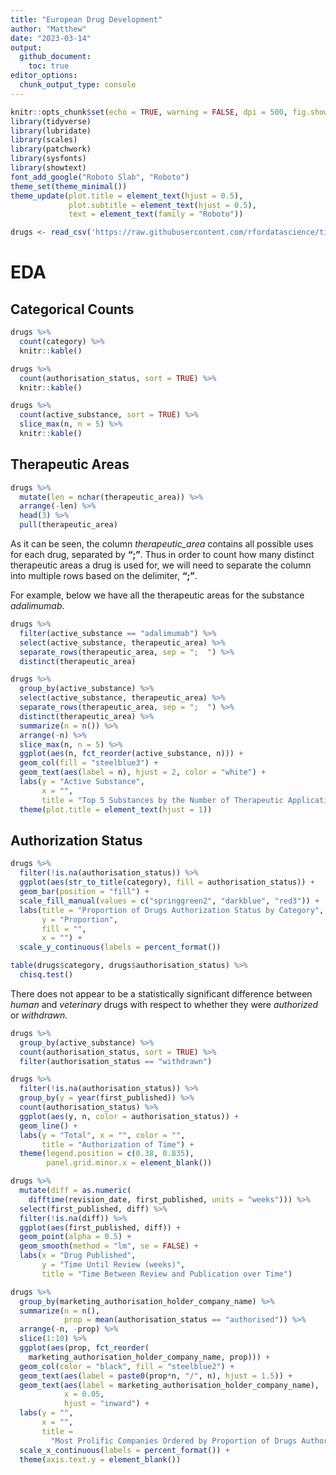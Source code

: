 ```yaml
---
title: "European Drug Development"
author: "Matthew"
date: "2023-03-14"
output: 
  github_document:
    toc: true
editor_options: 
  chunk_output_type: console
---
```


```r
knitr::opts_chunk$set(echo = TRUE, warning = FALSE, dpi = 500, fig.showtext = TRUE)
library(tidyverse)
library(lubridate)
library(scales)
library(patchwork)
library(sysfonts)
library(showtext)
font_add_google("Roboto Slab", "Roboto")
theme_set(theme_minimal())
theme_update(plot.title = element_text(hjust = 0.5),
             plot.subtitle = element_text(hjust = 0.5),
             text = element_text(family = "Roboto"))
```

```r
drugs <- read_csv('https://raw.githubusercontent.com/rfordatascience/tidytuesday/master/data/2023/2023-03-14/drugs.csv')
```

# EDA

## Categorical Counts

```r
drugs %>% 
  count(category) %>% 
  knitr::kable()

drugs %>% 
  count(authorisation_status, sort = TRUE) %>% 
  knitr::kable()

drugs %>% 
  count(active_substance, sort = TRUE) %>% 
  slice_max(n, n = 5) %>% 
  knitr::kable()
```

## Therapeutic Areas

```r
drugs %>% 
  mutate(len = nchar(therapeutic_area)) %>% 
  arrange(-len) %>% 
  head(3) %>% 
  pull(therapeutic_area)
```

As it can be seen, the column *therapeutic_area* contains all possible uses for each drug, separated by **";"**. Thus in order to count how many distinct therapeutic areas a drug is used for, we will need to separate the column into multiple rows based on the delimiter, **";"**.

For example, below we have all the therapeutic areas for the substance *adalimumab*.

```r
drugs %>% 
  filter(active_substance == "adalimumab") %>% 
  select(active_substance, therapeutic_area) %>% 
  separate_rows(therapeutic_area, sep = ";  ") %>% 
  distinct(therapeutic_area)
```

```r
drugs %>% 
  group_by(active_substance) %>% 
  select(active_substance, therapeutic_area) %>% 
  separate_rows(therapeutic_area, sep = ";  ") %>% 
  distinct(therapeutic_area) %>% 
  summarize(n = n()) %>% 
  arrange(-n) %>% 
  slice_max(n, n = 5) %>% 
  ggplot(aes(n, fct_reorder(active_substance, n))) +
  geom_col(fill = "steelblue3") +
  geom_text(aes(label = n), hjust = 2, color = "white") +
  labs(y = "Active Substance",
       x = "",
       title = "Top 5 Substances by the Number of Therapeutic Applications") +
  theme(plot.title = element_text(hjust = 1))
```

## Authorization Status

```r
drugs %>% 
  filter(!is.na(authorisation_status)) %>% 
  ggplot(aes(str_to_title(category), fill = authorisation_status)) +
  geom_bar(position = "fill") +
  scale_fill_manual(values = c("springgreen2", "darkblue", "red3")) +
  labs(title = "Proportion of Drugs Authorization Status by Category",
       y = "Proportion",
       fill = "",
       x = "") +
  scale_y_continuous(labels = percent_format())

table(drugs$category, drugs$authorisation_status) %>% 
  chisq.test()
```

There does not appear to be a statistically significant difference between *human* and *veterinary* drugs with respect to whether they were *authorized* or *withdrawn*.

```r
drugs %>% 
  group_by(active_substance) %>% 
  count(authorisation_status, sort = TRUE) %>% 
  filter(authorisation_status == "withdrawn")
```

```r
drugs %>% 
  filter(!is.na(authorisation_status)) %>% 
  group_by(y = year(first_published)) %>% 
  count(authorisation_status) %>% 
  ggplot(aes(y, n, color = authorisation_status)) +
  geom_line() +
  labs(y = "Total", x = "", color = "",
       title = "Authorization of Time") +
  theme(legend.position = c(0.38, 0.835),
        panel.grid.minor.x = element_blank())

drugs %>% 
  mutate(diff = as.numeric(
    difftime(revision_date, first_published, units = "weeks"))) %>% 
  select(first_published, diff) %>% 
  filter(!is.na(diff)) %>% 
  ggplot(aes(first_published, diff)) +
  geom_point(alpha = 0.5) +
  geom_smooth(method = "lm", se = FALSE) +
  labs(x = "Drug Published", 
       y = "Time Until Review (weeks)",
       title = "Time Between Review and Publication over Time")
```

```r
drugs %>% 
  group_by(marketing_authorisation_holder_company_name) %>% 
  summarize(n = n(),
            prop = mean(authorisation_status == "authorised")) %>% 
  arrange(-n, -prop) %>% 
  slice(1:10) %>% 
  ggplot(aes(prop, fct_reorder(
    marketing_authorisation_holder_company_name, prop))) +
  geom_col(color = "black", fill = "steelblue2") +
  geom_text(aes(label = paste0(prop*n, "/", n), hjust = 1.5)) +
  geom_text(aes(label = marketing_authorisation_holder_company_name),
            x = 0.05, 
            hjust = "inward") +
  labs(y = "",
       x = "",
       title = 
         "Most Prolific Companies Ordered by Proportion of Drugs Authorized") +
  scale_x_continuous(labels = percent_format()) +
  theme(axis.text.y = element_blank())
```

